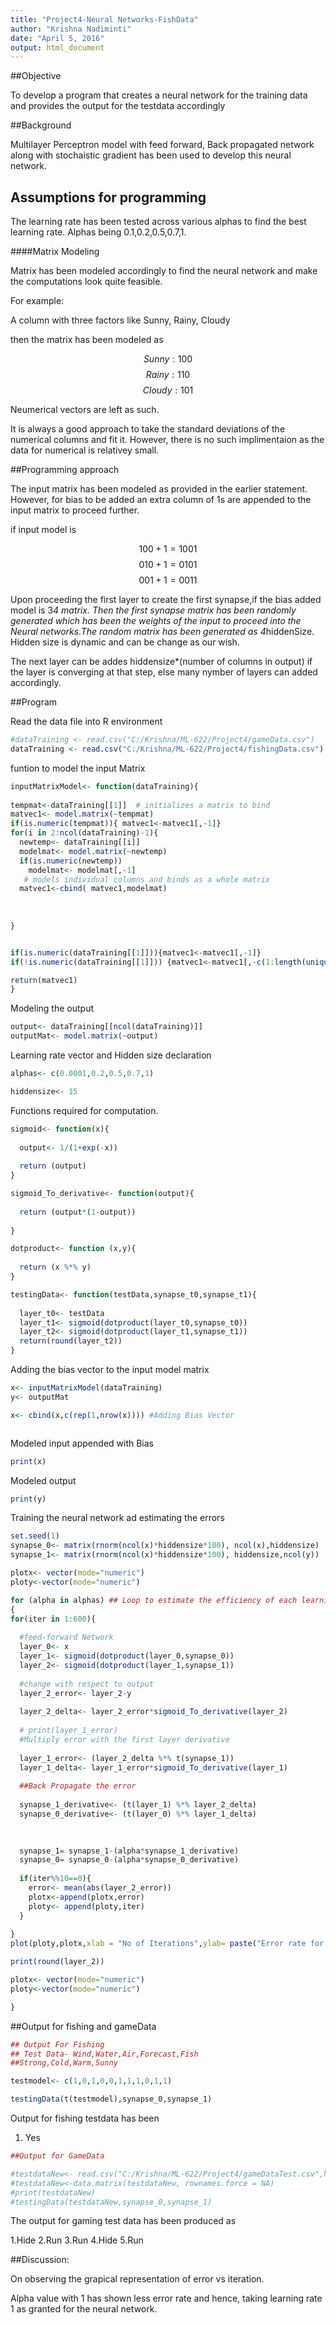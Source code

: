 ```yaml
---
title: "Project4-Neural Networks-FishData"
author: "Krishna Nadiminti"
date: "April 5, 2016"
output: html_document
---
```

##Objective

To develop a program that creates a neural network for the training data and provides the output for the testdata accordingly


##Background

Multilayer Perceptron model with feed forward, Back propagated network along with stochaistic gradient has been used to develop this neural network.

## Assumptions for programming

The learning rate has been tested across various alphas to find the best learning rate. Alphas being 0.1,0.2,0.5,0.7,1.

####Matrix Modeling

Matrix has been modeled accordingly to find the neural network and make the computations look quite feasible.

For example:

A column with three factors like Sunny, Rainy, Cloudy

then the matrix has been modeled as 

$$Sunny: 1 0 0$$
$$Rainy: 1 1 0$$
$$Cloudy:1 0 1$$

Neumerical vectors are left as such.

It is always a good approach to take the standard deviations of the numerical columns and fit it. However, there is no such implimentaion as the data for numerical is relativey small.

##Programming approach

The input matrix has been modeled as provided in the earlier statement.
However, for bias to be added an extra column of 1s are appended to the input matrix to proceed further.

if input model is 

$$1 0 0 +  1  =   1 0 0 1$$
$$0 1 0 + 1  =  0 1 0 1$$
$$0 0 1 +  1 =    0 0 1 1$$

Upon proceeding the first layer to create the first synapse,if the bias added model is 3*4 matrix. Then the first synapse matrix has been randomly generated which has been the weights of the input to proceed into the Neural networks.The random matrix has been generated as 4*hiddenSize. Hidden size is dynamic and can be change as our wish.

 The next layer can be addes hiddensize*(number of columns in output) if the layer is converging at that step, else many nymber of layers can added accordingly.
 
##Program

Read the data file into R environment

```r
#dataTraining <- read.csv("C:/Krishna/ML-622/Project4/gameData.csv")
dataTraining <- read.csv("C:/Krishna/ML-622/Project4/fishingData.csv")

```

funtion to model the input Matrix

```r
inputMatrixModel<- function(dataTraining){
  
tempmat<-dataTraining[[1]]  # initializes a matrix to bind
matvec1<- model.matrix(~tempmat)    
if(is.numeric(tempmat)){ matvec1<-matvec1[,-1]}
for(i in 2:ncol(dataTraining)-1){
  newtemp<- dataTraining[[i]]
  modelmat<- model.matrix(~newtemp)
  if(is.numeric(newtemp))
    modelmat<- modelmat[,-1]
   # models individual columns and binds as a whole matrix
  matvec1<-cbind( matvec1,modelmat) 
  
 
  
}


if(is.numeric(dataTraining[[1]])){matvec1<-matvec1[,-1]}
if(!is.numeric(dataTraining[[1]])) {matvec1<-matvec1[,-c(1:length(unique(dataTraining[[1]])))]}

return(matvec1)
}


```

Modeling the output

```r
output<- dataTraining[[ncol(dataTraining)]]
outputMat<- model.matrix(~output)

```


Learning rate vector and Hidden size declaration

```r

alphas<- c(0.0001,0.2,0.5,0.7,1)

hiddensize<- 15

```


Functions required for computation.

```r

sigmoid<- function(x){
  
  output<- 1/(1+exp(-x))
  
  return (output)
}

sigmoid_To_derivative<- function(output){
  
  return (output*(1-output))
  
}

dotproduct<- function (x,y){
  
  return (x %*% y)
}

testingData<- function(testData,synapse_t0,synapse_t1){
  
  layer_t0<- testData
  layer_t1<- sigmoid(dotproduct(layer_t0,synapse_t0))
  layer_t2<- sigmoid(dotproduct(layer_t1,synapse_t1)) 
  return(round(layer_t2))
}

```

Adding the bias vector to the input model matrix

```r
x<- inputMatrixModel(dataTraining)
y<- outputMat

x<- cbind(x,c(rep(1,nrow(x)))) #Adding Bias Vector



```

Modeled input appended with Bias

```r
print(x)
```

Modeled output

```r
print(y)
```

Training the neural network ad estimating the errors

```r

set.seed(1)
synapse_0<- matrix(rnorm(ncol(x)*hiddensize*100), ncol(x),hiddensize)
synapse_1<- matrix(rnorm(ncol(x)*hiddensize*100), hiddensize,ncol(y))

plotx<- vector(mode="numeric")
ploty<-vector(mode="numeric")

for (alpha in alphas) ## Loop to estimate the efficiency of each learning rate
{
for(iter in 1:600){
  
  #feed-forward Network
  layer_0<- x
  layer_1<- sigmoid(dotproduct(layer_0,synapse_0))
  layer_2<- sigmoid(dotproduct(layer_1,synapse_1))
  
  #change with respect to output
  layer_2_error<- layer_2-y
  
  layer_2_delta<- layer_2_error*sigmoid_To_derivative(layer_2)
  
  # print(layer_1_error)
  #Multiply error with the first layer derivative 
  
  layer_1_error<- (layer_2_delta %*% t(synapse_1))
  layer_1_delta<- layer_1_error*sigmoid_To_derivative(layer_1)
  
  ##Back Propagate the error
  
  synapse_1_derivative<- (t(layer_1) %*% layer_2_delta)
  synapse_0_derivative<- (t(layer_0) %*% layer_1_delta)
  

  
  synapse_1= synapse_1-(alpha*synapse_1_derivative)
  synapse_0= synapse_0-(alpha*synapse_0_derivative)
  
  if(iter%%10==0){
    error<- mean(abs(layer_2_error))
    plotx<-append(plotx,error)
    ploty<- append(ploty,iter)
  }
  
}
plot(ploty,plotx,xlab = "No of Iterations",ylab= paste("Error rate for Alpha",alpha) )

print(round(layer_2))

plotx<- vector(mode="numeric")
ploty<-vector(mode="numeric")

}

```


##Output for fishing and gameData

```r
## Output For Fishing
## Test Data- Wind,Water,Air,Forecast,Fish
##Strong,Cold,Warm,Sunny

testmodel<- c(1,0,1,0,0,1,1,1,0,1,1)

testingData(t(testmodel),synapse_0,synapse_1)

```

Output for fishing testdata has been

1. Yes

```r
##Output for GameData

#testdataNew<- read.csv("C:/Krishna/ML-622/Project4/gameDataTest.csv",header = FALSE)
#testdataNew<-data.matrix(testdataNew, rownames.force = NA)
#print(testdataNew)
#testingData(testdataNew,synapse_0,synapse_1)

```

The output for gaming test data has been produced as

1.Hide
2.Run
3.Run
4.Hide
5.Run

##Discussion:

On observing the grapical representation of error vs iteration.

Alpha value with 1 has shown less error rate and hence, taking learning rate 1 as granted for the neural network.
